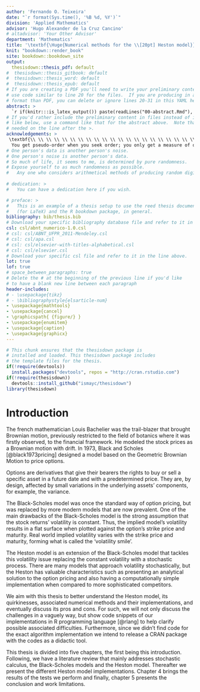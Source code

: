 ```yaml
---
author: 'Fernando O. Teixeira'
date: "`r format(Sys.time(), '%B %d, %Y')`"
division: 'Applied Mathematics'
advisor: 'Hugo Alexander de la Cruz Cancino'
# altadvisor: 'Your Other Advisor'
department: 'Mathematics'
title: '\textbf{\Huge{Numerical methods for the \\[20pt] Heston model}}'
knit: "bookdown::render_book"
site: bookdown::bookdown_site
output: 
  thesisdown::thesis_pdf: default
#  thesisdown::thesis_gitbook: default
#  thesisdown::thesis_word: default
#  thesisdown::thesis_epub: default
# If you are creating a PDF you'll need to write your preliminary content here or
# use code similar to line 20 for the files.  If you are producing in a different
# format than PDF, you can delete or ignore lines 20-31 in this YAML header.
abstract: >
  `r if(knitr:::is_latex_output()) paste(readLines("00-abstract.Rmd"), collapse = ' ')`
# If you'd rather include the preliminary content in files instead of inline
# like below, use a command like that for the abstract above.  Note that a tab is 
# needed on the line after the >.
acknowledgements: >
 \textbf{\\ \\ \\ \\ \\ \\ \\ \\ \\ \\ \\ \\ \\ \\ \\ \\ \\ \\ \\ \\ \\ \\ \\ \\ \\ \\ \\ \\ \\ \\ \\ \\ \\ \\ \\ \\ \\ \\ \\ \\ \\ \\ \\ \\ \\ \\ \\ \\ \\ \\ \\ \\ \\ \\ \\ \\ \\ \\ \\ \\ \\ \\ \\ } 
  You get pseudo-order when you seek order; you only get a measure of order and control when you embrace randomness. — Nassim Nicholas Taleb
# One person's data is another person's noise.  
# One person's noise is another person's data.
# So much of life, it seems to me, is determined by pure randomness.
# Expose yourself to as much randomness as possible.
#   Any one who considers arithmetical methods of producing random digits is, of course, in a state of sin. - John von Neumann
  
# dedication: >
#   You can have a dedication here if you wish. 

# preface: >
#   This is an example of a thesis setup to use the reed thesis document class
#   (for LaTeX) and the R bookdown package, in general.
bibliography: bib/thesis.bib
# Download your specific bibliography database file and refer to it in the line above.
csl: csl/abnt_numerico-1.0.csl
# csl: csl/ABNT_UFPR_2011-Mendeley.csl
# csl: csl/apa.csl
# csl: csl/elsevier-with-titles-alphabetical.csl
# csl: csl/elsevier.csl
# Download your specific csl file and refer to it in the line above.
lot: true
lof: true
# space_between_paragraphs: true
# Delete the # at the beginning of the previous line if you'd like
# to have a blank new line between each paragraph
header-includes:
# - \usepackage{tikz}
# - \bibliographystyle{elsarticle-num}
- \usepackage{mathtools}
- \usepackage{cancel}
- \graphicspath{ {figure/} }
- \usepackage{enumitem}
- \usepackage{caption}
- \usepackage{graphicx}
---
```


<!--
Above is the YAML (YAML Ain't Markup Language) header that includes a lot of metadata used to produce the document.  Be careful with spacing in this header!

If you'd prefer to not include a Dedication, for example, simply delete lines 17 and 18 above or add a # before them to comment them out.  If you have other LaTeX packages you would like to include, delete the # before header-includes and list the packages after hyphens on new lines.

If you'd like to include a comment that won't be produced in your resulting file enclose it in a block like this.
-->

<!--
If you receive a duplicate label error after knitting, make sure to delete the index.Rmd file and then knit again.
-->

\newcommand{\source}[1]{\caption*{Source: {#1}} }

```r
# This chunk ensures that the thesisdown package is
# installed and loaded. This thesisdown package includes
# the template files for the thesis.
if(!require(devtools))
  install.packages("devtools", repos = "http://cran.rstudio.com")
if(!require(thesisdown))
  devtools::install_github("ismayc/thesisdown")
library(thesisdown)
```

<!-- You'll need to include the order that you'd like Rmd files to appear in the _bookdown.yml file for
PDF files and also delete the # before rmd_files: there.  You'll want to not include 00(two-hyphens)prelim.Rmd
and 00-abstract.Rmd since they are handled in the YAML above differently for the PDF version.
-->

<!-- The {.unnumbered} option here means that the introduction will be "Chapter 0." You can also use {-} for no numbers
on chapters.
-->

# Introduction {#intro}

<!-- \includegraphics[width=3cm, height=4cm]{reed} -->
<!-- \includegraphics[scale=1.5]{reed} -->


The french mathematician Louis Bachelier was the trail-blazer that brought Brownian motion, previously restricted to the field of botanics where it was firstly observed, to the financial framework. He modeled the stock prices as a Brownian motion with drift. In 1973, Black and Scholes [@black1973pricing] designed a model based on the Geometric Brownian Motion to price options.

Options are derivatives that give their bearers the rights to buy or sell a specific asset in a future date and with a predetermined price. They are, by design, affected by small variations in the underlying assets' components, for example, the variance. 

The Black-Scholes model was once the standard way of option pricing, but was replaced by more modern models that are now prevalent. One of the main drawbacks of the Black-Scholes model is the strong assumption that the stock returns' volatility is constant. Thus, the implied model's volatility results in a flat surface when plotted against the option's strike price and maturity. Real world implied volatility varies with the strike price and maturity, forming what is called the 'volatility smile'.

The Heston model is an extension of the Black-Scholes model that tackles this volatility issue replacing the constant volatility with a stochastic process. There are many models that approach volatility stochastically, but the Heston has valuable characteristics such as presenting an analytical solution to the option pricing and also having a computationally simple implementation when compared to more sophisticated competitors.

We aim with this thesis to better understand the Heston model, its quirkinesses, associated numerical methods and their implementations, and eventually discuss its pros and cons. For such, we will not only discuss the challenges in a vaguely way, but show code snippets of our implementations in R programming language [@rlang] to help clarify possible associated difficulties. Furthermore, since we didn't find code for the exact algorithm implementation we intend to release a CRAN package with the codes as a didactic tool.


This thesis is divided into five chapters, the first being this introduction. Following, we have a literature review that mainly addresses stochastic calculus, the Black-Scholes models and the Heston model. Thereafter we present the different Heston  model implementations. Chapter 4 brings the results of the tests we perform and finally, chapter 5 presents the conclusion and work limitations.




<!-- [@gard1988] -->
<!-- Another technique of particular relevance when the random -->
<!-- effects can be considered as external to some reasonably well-understood -->
<!-- deterministic system replaces input parameters in a deterministic model -->
<!-- by random processes; the resulting random model characterizes the sample -->
<!-- path structure of the solution process. An example which has had wide -->
<!-- application in engineering consists of adding a noise term to the right side -->
<!-- of a deterministic differential equation. The first such model was formu- -->
<!-- lated by Langevin in 1908 to describe the velocity of a particle moving in -->
<!-- a random force field. Random equations of this type can be interpreted -->
<!-- as stochastic differential equations, following Ito's basic work in the early -->
<!-- 1940s. Solutions of such equations represent Markov diffusion processes, the -->
<!-- prototype of which is the Brownian motion (or Wiener) process. The the- -->
<!-- ory of stochastic differential equations set down by Ito, and independently -->
<!-- established in the Soviet Union by Gihman, together with the previous -->
<!-- mathematical work of Wiener and Levy on Brownian motion has provided -->
<!-- the basic tools making this more ambitious approach of constructing sample -->
<!-- paths feasible. -->

